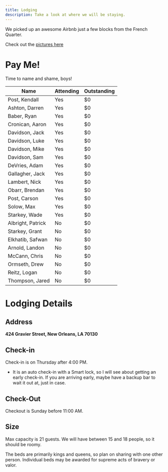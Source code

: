 ```yaml
---
title: Lodging
description: Take a look at where we will be staying.
---
```


We picked up an awesome Airbnb just a few blocks from the French Quarter.

Check out the [pictures here](https://www.airbnb.com/rooms/940634519433141349?source_impression_id=p3_1723921233_P3siwLlwbU1gRQcq)

# Pay Me!

Time to name and shame, boys!

| Name             | Attending | Outstanding |
| ---------------- | --------- | ----------- |
| Post, Kendall    | Yes       | $0     |
| Ashton, Darren   | Yes       | $0          |
| Baber, Ryan      | Yes       | $0          |
| Cronican, Aaron  | Yes       | $0          |
| Davidson, Jack   | Yes       | $0          |
| Davidson, Luke   | Yes       | $0          |
| Davidson, Mike   | Yes       | $0          |
| Davidson, Sam    | Yes       | $0          |
| DeVries, Adam    | Yes       | $0          |
| Gallagher, Jack  | Yes       | $0          |
| Lambert, Nick    | Yes       | $0          |
| Obarr, Brendan   | Yes       | $0          |
| Post, Carson     | Yes       | $0          |
| Solow, Max       | Yes       | $0          |
| Starkey, Wade    | Yes       | $0          |
| Albright, Patrick| No        | $0          |
| Starkey, Grant   | No        | $0          |
| Elkhatib, Safwan | No        | $0          |
| Arnold, Landon   | No        | $0          |
| McCann, Chris    | No        | $0          |
| Ormseth, Drew    | No        | $0          |
| Reitz, Logan     | No        | $0          |
| Thompson, Jared  | No        | $0          |


# Lodging Details

## Address

**424 Gravier Street, New Orleans, LA 70130**

## Check-in

Check-in is on Thursday after 4:00 PM.
  * It is an auto check-in with a Smart lock, so I will see about getting an early check-in. If you are arriving early, maybe have a backup bar to wait it out at, just in case.

## Check-Out

Checkout is Sunday before 11:00 AM.

## Size

Max capacity is 21 guests. We will have between 15 and 18 people, so it should be roomy.

<Callout type="info">
The beds are primarily kings and queens, so plan on sharing with one other person. Individual beds may be awarded for supreme acts of bravery or valor.
</Callout>
